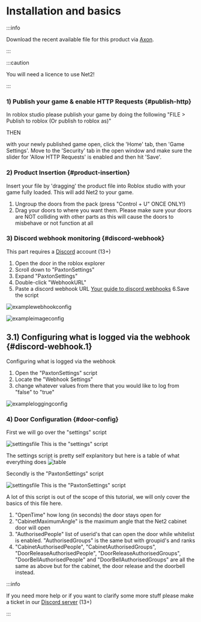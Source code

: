 
# Installation and basics

:::info

Download the recent available file for this product via [Axon](https://axon.whitehill.club). 

:::

:::caution

You will need a licence to use Net2!

:::

### 1) Publish your game & enable HTTP Requests {#publish-http}
In roblox studio please publish your game by doing the following "FILE > Publish to roblox (Or publish to roblox as)"

THEN

with your newly published game open, click the 'Home' tab, then 'Game Settings'. Move to the 'Security' tab in the open window and make sure the slider for 'Allow HTTP Requests' is enabled and then hit 'Save'.
### 2) Product Insertion {#product-insertion}
Insert your file by 'dragging' the product file into Roblox studio with your game fully loaded. This will add Net2 to your game.

1. Ungroup the doors from the pack (press "Control + U" ONCE ONLY!)
2. Drag your doors to where you want them. 
Please make sure your doors are NOT colliding with other parts as this will cause the doors to misbehave or not function at all

### 3) Discord webhook monitoring  {#discord-webhook}
This part requires a [Discord](https://discord.com) account (13+)
1. Open the door in the roblox explorer
2. Scroll down to "PaxtonSettings"
3. Expand "PaxtonSettings"
4. Double-click "WebhookURL"
5. Paste a discord webhook URL [Your guide to discord webhooks](https://support.discord.com/hc/en-us/articles/228383668-Intro-to-Webhooks) 
6.Save the script 

![examplewebhookconfig](img/net2webhook.png)

![exampleimageconfig](img/net2image.png)

## 3.1) Configuring what is logged via the webhook {#discord-webhook.1}
Configuring what is logged via the webhook

1. Open the "PaxtonSettings" script
2. Locate the "Webhook Settings" 
3. change whatever values from there that you would like to log from "false" to "true"

![exampleloggingconfig](img/net2log.png)

### 4) Door Configuration {#door-config}
First we will go over the "settings" script

![settingsfile](img/net2settings.png)
This is the "settings" script

The settings script is pretty self explanitory but here is a table of what everything does
![table](img/table.png)

Secondly is the "PaxtonSettings" script

![settingsfile](img/paxtonsettings.png)
This is the "PaxtonSettings" script

A lot of this script is out of the scope of this tutorial, we will only cover the basics of this file here.

1. "OpenTime" how long (in seconds) the door stays open for
2. "CabinetMaximumAngle" is the maximum angle that the Net2 cabinet door will open
3. "AuthorisedPeople" list of userid's that can open the door while whitelist is enabled. "AuthorisedGroups" is the same but with groupid's and ranks
4. "CabinetAuthorisedPeople", "CabinetAuthorisedGroups", "DoorReleaseAuthorisedPeople", "DoorReleaseAuthorisedGroups", "DoorBellAuthorisedPeople" and "DoorBellAuthorisedGroups" are all the same as above but for the cabinet, the door release and the doorbell instead.

:::info

If you need more help or if you want to clarify some more stuff please make a ticket in our [Discord server](https://whitehill.club/discord) (13+)

:::
